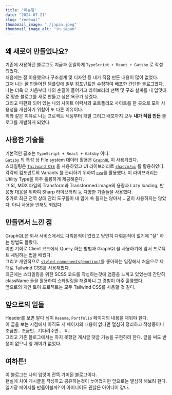 ```yaml
---
title: "리뉴얼"
date: "2024-07-21"
slug: "renewal"
thumbnail_image: "./japan.jpeg"
thumbnail_image_alt: "in-japan"
---
```


## 왜 새로이 만들었나요?
기존에 사용하던 블로그도 지금과 동일하게 `TypeScript + React + Gatsby` 로 작성되었다. <br />
처음에는 잘 이용했으나 구조설계 및 디자인 등 내가 직접 만든 내용이 많이 없었다. <br />
그저 나는 잘 만들어진 템플릿에 일부 컴포넌트만 수정하여 배포한 간단한 블로그였다. <br />
나는 더욱 더 처음부터 나의 손길이 들어가고 라이브러리 선택 및 구조 설계를 내 입맛대로 맞춘 블로그를 새로 만들고 싶은 욕구가 생겼다. <br />
그리고 파편화 되어 있는 나의 사이트 이력서와 포트폴리오 사이트를 한 곳으로 모아 사용성을 개선하기 위함이 또 다른 이유이다. <br />
위와 같은 이유로 나는 프로젝트 세팅부터 개발 그리고 배포까지 모두 **내가 직접 만든** 블로그를 개발하게 되었다.
<br />

## 사용한 기술들
기본적인 골조는 `TypeScript + React + Gatsby` 이다. <br />
[`Gatsby`](https://www.gatsbyjs.com) 의 특성 상 File system 데이터 활용은 [`GraphQL`](https://graphql.org) 이 사용되었다. <br />
스타일링은 [`Tailwind CSS`](https://tailwindcss.com) 을 사용하였고 UI 라이브러리로 [`shadcn/ui`](https://ui.shadcn.com) 를 활용하였다. <br />
각각의 컴포넌트의 Variants 를 관리하기 위하여 [`cva`](https://cva.style)를 활용했다. 이 라이브러리는 Utility Type을 아주 훌륭하게 제공해준다. <br />
그 외, MDX 파일의 Transform과 Transformed image의 용량과 Lazy loading, 반응형 대응을 위하여 Sharp 라이브러리 등 다양한 기술들을 사용했다. <br />
추가로 최근 전역 상태 관리 도구들이 내 맘에 쏙 들지는 않아서... 굳이 사용하지는 않았다. 아니 사용을 안해도 되었다.
<br />

## 만들면서 느낀 점
GraphQL은 회사 서비스에서도 다뤄본적이 없었고 당연히 다뤄본적이 없기에 "잘" 하는 방법도 몰랐다. <br />
이번 기회로 Client 코드에서 Query 하는 방법과 GraphQL을 사용하기에 앞서 프로젝트 세팅하는 법을 배웠다. <br />
그리고 개인적으로 [`styled-components(emotion)`](https://emotion.sh/docs/introduction)를 좋아하는 입장에서 처음으로 제대로 Tailwind CSS를 사용해봤다. <br />
최근에는 스타일링을 위한 SCSS 코드를 작성하는것에 염증을 느끼고 있었는데 간단히 className 들을 활용하여 스타일링을 해결하니 그 경험이 아주 훌륭했다. <br />
앞으로의 개인 토이 프로젝트는 모두 Tailwind CSS를 사용할 것 같다.
<br />

## 앞으로의 일들
Header를 보면 알다 싶이 `Resume`, `Portfolio` 페이지의 내용을 채워야 한다. <br />
이 글을 보는 시점에서 아직도 저 페이지의 내용이 없다면 열심히 정리하고 작성중이니 조금만.. 조금만.. 기다려주면... ㅎ.. <br />
그리고 기존 블로그에서는 하지 못했던 게시글 댓글 기능을 구현하려 한다. 글을 써도 반응이 없으니 영 재미가 없었다.
<br />

## 여하튼!
이 블로그는 나의 입맛이 잔뜩 가미된 블로그이다. <br />
현실에 치여 게시글을 작성하고 공유하는것이 늦어졌지만 앞으로는 열심히 해보려 한다. <br />
일기장 페이지를 만들어볼까? 이 아이디어도 괜찮은 아이디어 같다.

